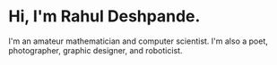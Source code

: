 # Hi, I'm Rahul Deshpande.

I'm an amateur mathematician and computer scientist. I'm also a poet, photographer, graphic designer, and roboticist.